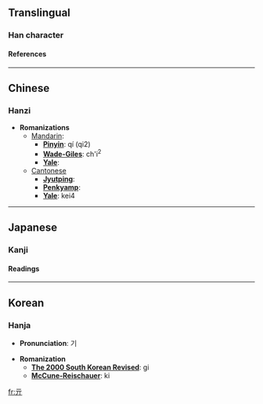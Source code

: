 {{see|其}}<!-- may be replaced by zh-forms -->

==Translingual==
===Han character===
{{Han char|rad=二|as=02|sn=4|so=|four=1022<sub>1</sub>|canj=一一中 (MML)|cmean=(archaic form) his, her, its, their; that}}
====References====
{{Han ref|kx=0086.100|dkj=00256|dj=0178.030|hdz=10010.030|uh=4E93|ud=20115|bh=C951|bd=51537}}

----
==Chinese==
===Hanzi===


* '''Romanizations'''
** [[Mandarin]]:
*** '''[[Pinyin]]''': qí (qi2)
*** '''[[Wade-Giles]]''': ch'i<sup>2</sup>
*** '''[[Yale]]''': 
**[[Cantonese]]
***'''[[Jyutping]]''':
***'''[[Penkyamp]]''': 
***'''[[Yale]]''': kei4


----
==Japanese==
===Kanji===


{{ja-kanji|grade=|rs=二02|simple=}}
====Readings====
{{ja-readings|on=[[き]] (ki)|kun=}}


----
==Korean==
===Hanja===

* '''Pronunciation''': 기

* '''Romanization'''
** '''[[The 2000 South Korean Revised Romanization|The 2000 South Korean Revised]]''': gi
** '''[[McCune-Reischauer]]''': ki


[[fr:亓]]